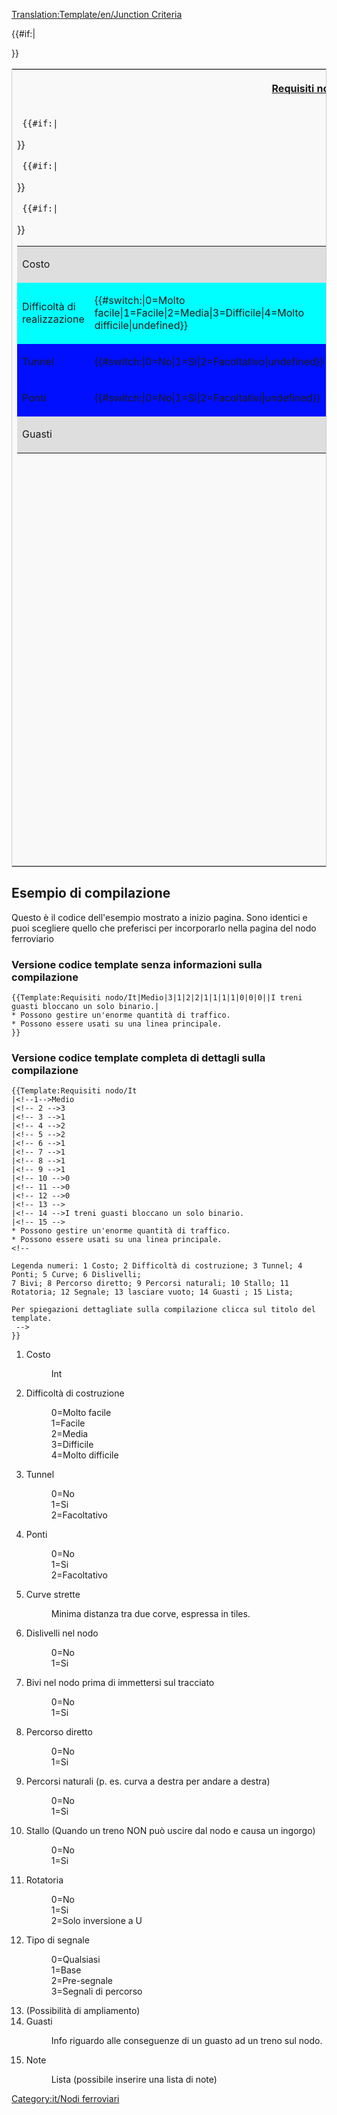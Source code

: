 <noinclude>[[Translation:Template/en/Junction Criteria]]{{en/-}}</noinclude><includeonly>
<table style='border: 1px solid #ccc;background-color: #f9f9f9;'>
<tr><th colspan='2'>[[Main/it/Requisiti nodo|Requisiti nodo]]</th></tr>
<tr><td width='50%' valign='top'>
<table border='0' width='100%'>
  <tr bgcolor='#DEDEDE'><td>Costo</td><td>{{{1}}}</td></tr>
  {{#if:{{{2}}}|<tr bgcolor='#{{#switch:{{{2}}}|0=99FF99|1=CCFF99|2=FFFF99|3=FFCC99|4=FF9999|FFFFFF}}'>
  <td>Difficoltà di realizzazione</td><td>{{#switch:{{{2}}}|0=Molto facile|1=Facile|2=Media|3=Difficile|4=Molto difficile|undefined}}</td></tr>}}
  {{#if:{{{3}}}|<tr bgcolor='#{{#switch:{{{3}}}|0=CCFFCC|1=FFCCCC|2=FFFFCC|FFFFFF}}'>
  <td>Tunnel</td><td>{{#switch:{{{3}}}|0=No|1=Si|2=Facoltativo|undefined}}</td></tr>}}
  {{#if:{{{4}}}|<tr bgcolor='#{{#switch:{{{4}}}|0=CCFFCC|1=FFCCCC|2=FFFFCC|FFFFFF}}'>
  <td>Ponti</td><td>{{#switch:{{{4}}}|0=No|1=Si|2=Facoltativi|undefined}}</td></tr>}}
  <tr bgcolor='#DEDEDE'><td colspan='2'>Guasti<br/>{{{14}}}</td></tr>
</table>
</td><td width='50%' valign='top'>
<table border='0' width='100%'>{{#if:{{{5}}}|<tr bgcolor='#{{#switch:{{{5}}}   | 0=f99fff   | 1=fc9fff   | 2=fd9fff   | 3=fe9fff   | 4=ff9fff   | 5=ef9fff   | 6=df9fff   | 7=cf9fff   | 8=bf9fff   | 9=af9fff   |10=9f9fff   |11=8f9fff   |12=7f9fff   |  ffffff  }}'>
  <td>Curve strette</td><td>{{{5}}}</td></tr>}}
  {{#if:{{{6}}}|<tr bgcolor='#{{#switch:{{{6}}}|0=CCFFCC|1=FFCCCC|FFFFFF}}'>
  <td>Dislivelli</td><td>{{#switch:{{{6}}}|0=No|1=Si|undefined}}</td></tr>}}
   {{#if:{{{7}}}|<tr bgcolor='#{{#switch:{{{7}}}|0=FFCCCC|1=CCFFCC|FFFFFF}}'>
  <td>Bivi pre-immissione</td><td>{{#switch:{{{7}}}|0=No|1=Si|undefined}}</td></tr>}}
  {{#if:{{{8}}}|<tr bgcolor='#{{#switch:{{{8}}}|0=FFCCCC|1=CCFFCC|FFFFFF}}'>
  <td>Percorso diretto</td><td>{{#switch:{{{8}}}|0=No|1=Si|undefined}}</td></tr>}}
  {{#if:{{{9}}}|<tr bgcolor='#{{#switch:{{{9}}}|0=FFCCCC|1=CCFFCC|FFFFFF}}'>
  <td>Percorsi naturali</td><td>{{#switch:{{{9}}}|0=No|1=Si|undefined}}</td></tr>}}
  {{#if:{{{10}}}|<tr bgcolor='#{{#switch:{{{10}}}|0=CCFFCC|1=FFCCCC|FFFFFF}}'>
  <td>Stallo</td><td>{{#switch:{{{10}}}|0=No|1=Si|undefined}}</td></tr>}}
  {{#if:{{{11}}}|<tr bgcolor='#{{#switch:{{{11}}}|0=CCFFCC|1=FFCCCC|2=CCFFCC|FFFFFF}}'>
  <td>Rotatoria</td><td>{{#switch:{{{11}}}|0=No|1=Si|2=Solo inversione a U|undefined}}</td></tr>}}
  {{#if:{{{12}}}|<tr bgcolor='#DEDEDE'><td>Tipi di segnale</td>
  <td>{{#switch:{{{12}}}|0=Qualsiasi|1=Base|2=Pre-segnali|3=Segnali di percorso|undefined}}</td></tr>}}
</table>
</td></tr>
{{#if:{{{15}}}|<tr><td colspan='2'>{{{15}}}</td></tr>}}
</table>
</includeonly>
<noinclude>
{{Template:Requisiti nodo/It|<!--1-->Medio|<!-- 2 -->3|<!-- 3 -->1|<!-- 4 -->2|<!-- 5 -->2|<!-- 6 -->1|<!-- 7 -->1|<!-- 8 -->1|<!-- 9 -->1|<!-- 10 -->0|<!-- 11 -->0|<!-- 12 -->0|<!-- 13 lasciare vuoto -->|<!-- 14 -->I treni guasti bloccano un solo binario.|<!-- 15 -->
* Possono gestire un'enorme quantità di traffico.
* Possono essere usati su una linea principale.

<!-- Importante: il template sopra deve essere inserito senza interruzione di riga nella parte del codice;
Legenda numeri: 1 Costo; 2 Difficoltà di costruzione; 3 Tunnel; 4 Ponti; 5 Curve; 6 Dislivelli; 7 Bivi; 8 Percorso diretto; 9 Percorsi natuali; 10 Stallo; 11 Rotatoria; 12 Segnale; 13 lasciare vuoto; 14 Guasti; 15 Lista

Spiegazioni dettagliate sulla compilazione: [[Main/en/Requisiti nodo/It#Attributi|attributi]] ulteriori spiegazioni [[Template/it/Requisiti nodi|template Requisiti nodi]]
 -->
}}

== Esempio di compilazione ==
Questo è il codice dell'esempio mostrato a inizio pagina. Sono identici e puoi scegliere quello che preferisci per incorporarlo nella pagina del nodo ferroviario

=== Versione codice template senza informazioni sulla compilazione===

<pre>{{Template:Requisiti nodo/It|Medio|3|1|2|2|1|1|1|1|0|0|0||I treni guasti bloccano un solo binario.|
* Possono gestire un'enorme quantità di traffico.
* Possono essere usati su una linea principale.
}}</pre>

=== Versione codice template completa di dettagli sulla compilazione ===

<pre>{{Template:Requisiti nodo/It
|<!--1-->Medio
|<!-- 2 -->3
|<!-- 3 -->1
|<!-- 4 -->2
|<!-- 5 -->2
|<!-- 6 -->1
|<!-- 7 -->1
|<!-- 8 -->1
|<!-- 9 -->1
|<!-- 10 -->0
|<!-- 11 -->0
|<!-- 12 -->0
|<!-- 13 -->
|<!-- 14 -->I treni guasti bloccano un solo binario.
|<!-- 15 -->
* Possono gestire un'enorme quantità di traffico.
* Possono essere usati su una linea principale.
<!-- 

Legenda numeri: 1 Costo; 2 Difficoltà di costruzione; 3 Tunnel; 4 Ponti; 5 Curve; 6 Dislivelli; 
7 Bivi; 8 Percorso diretto; 9 Percorsi naturali; 10 Stallo; 11 Rotatoria; 12 Segnale; 13 lasciare vuoto; 14 Guasti ; 15 Lista;

Per spiegazioni dettagliate sulla compilazione clicca sul titolo del template.
 -->
}}
</pre>

#Costo
#:Int
#Difficoltà di costruzione
#:0=Molto facile
#:1=Facile
#:2=Media
#:3=Difficile
#:4=Molto difficile
#Tunnel
#:0=No
#:1=Si
#:2=Facoltativo
#Ponti
#:0=No
#:1=Si
#:2=Facoltativo
#Curve strette
#:Minima distanza tra due corve, espressa in tiles.
#Dislivelli nel nodo
#:0=No
#:1=Si
#Bivi nel nodo prima di immettersi sul tracciato
#:0=No
#:1=Si
#Percorso diretto
#:0=No
#:1=Si
#Percorsi naturali (p. es. curva a destra per andare a destra)
#:0=No
#:1=Si
#Stallo (Quando un treno NON può uscire dal nodo e causa un ingorgo)
#:0=No
#:1=Si
#Rotatoria
#:0=No
#:1=Si
#:2=Solo inversione a U
#Tipo di segnale
#:0=Qualsiasi
#:1=Base
#:2=Pre-segnale
#:3=Segnali di percorso
#(Possibilità di ampliamento)
#Guasti
#:Info riguardo alle conseguenze di un guasto ad un treno sul nodo.
#Note
#:Lista (possibile inserire una lista di note)

[[Category:it/Nodi ferroviari]]
</noinclude>